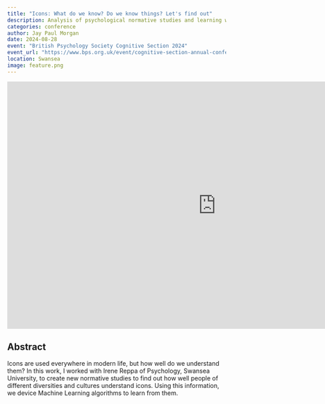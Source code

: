 ```yaml
---
title: "Icons: What do we know? Do we know things? Let's find out"
description: Analysis of psychological normative studies and learning with Deep Learning models.
categories: conference
author: Jay Paul Morgan
date: 2024-08-28
event: "British Psychology Society Cognitive Section 2024"
event_url: "https://www.bps.org.uk/event/cognitive-section-annual-conference-2024"
location: Swansea
image: feature.png
---
```


<iframe src="https://docs.google.com/presentation/d/1sZ7XscJGyG698rdHjdA4ZCBDGC5Z_buq4itOdbmvFp8/embed?start=false&loop=false&delayms=3000" frameborder="0" width="960" height="569" allowfullscreen="true" mozallowfullscreen="true" webkitallowfullscreen="true"></iframe>

## Abstract

Icons are used everywhere in modern life, but how well do we understand them? In this work, I worked with Irene Reppa of Psychology, Swansea University, to create new normative studies to find out how well people of different diversities and cultures understand icons. Using this information, we device Machine Learning algorithms to learn from them.
